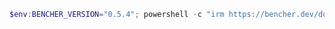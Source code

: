 ```powershell
$env:BENCHER_VERSION="0.5.4"; powershell -c "irm https://bencher.dev/download/install-cli.ps1 | iex"
```
